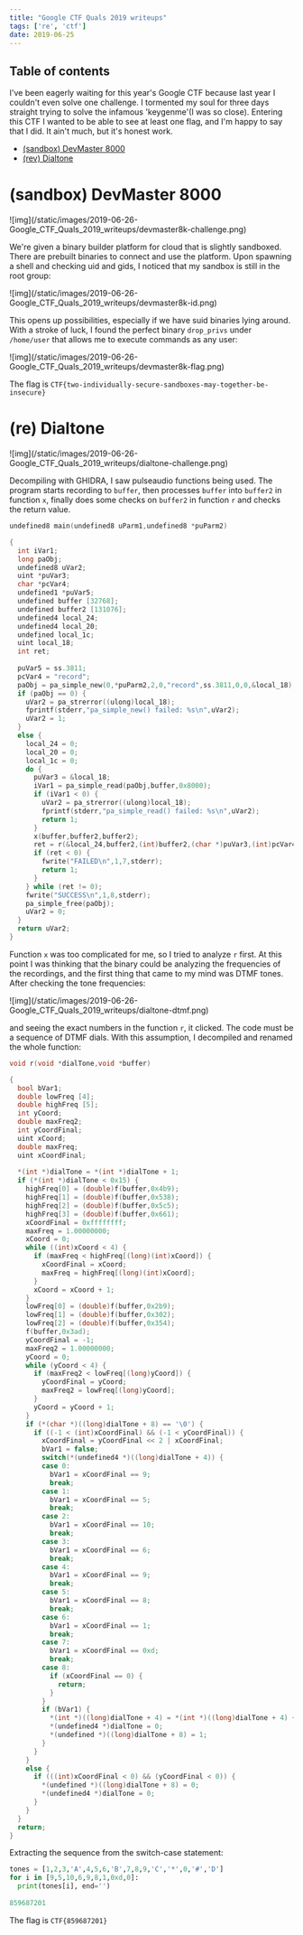 ```yaml
---
title: "Google CTF Quals 2019 writeups"
tags: ['re', 'ctf']
date: 2019-06-25
---
```


## Table of contents

<TOCInline toc={props.toc} exclude="Overview" toHeading={2} />

I've been eagerly waiting for this year's Google CTF because last year I couldn't even solve one challenge. I tormented my soul for three days straight trying to solve the infamous 'keygenme'(I was so close). Entering this CTF I wanted to be able to see at least one flag, and I'm happy to say that I did. It ain't much, but it's honest work.

- [(sandbox) DevMaster 8000](#sandbox-devmaster-8000)
- [(rev) Dialtone](#rev-dialtone)

# (sandbox) DevMaster 8000

<div>
![img](/static/images/2019-06-26-Google_CTF_Quals_2019_writeups/devmaster8k-challenge.png)
</div>

We're given a binary builder platform for cloud that is slightly sandboxed. There are prebuilt binaries to connect and use the platform. Upon spawning a shell and checking uid and gids, I noticed that my sandbox is still in the root group:

<div>
![img](/static/images/2019-06-26-Google_CTF_Quals_2019_writeups/devmaster8k-id.png)
</div>

This opens up possibilities, especially if we have suid binaries lying around. With a stroke of luck, I found the perfect binary `drop_privs` under `/home/user` that allows me to execute commands as any user:

<div>
![img](/static/images/2019-06-26-Google_CTF_Quals_2019_writeups/devmaster8k-flag.png)
</div>

The flag is `CTF{two-individually-secure-sandboxes-may-together-be-insecure}`

# (re) Dialtone

<div>
![img](/static/images/2019-06-26-Google_CTF_Quals_2019_writeups/dialtone-challenge.png)
</div>

Decompiling with GHIDRA, I saw pulseaudio functions being used. The program starts recording to `buffer`, then processes `buffer` into `buffer2` in function `x`, finally does some checks on `buffer2` in function `r` and checks the return value.

```c
undefined8 main(undefined8 uParm1,undefined8 *puParm2)

{
  int iVar1;
  long paObj;
  undefined8 uVar2;
  uint *puVar3;
  char *pcVar4;
  undefined1 *puVar5;
  undefined buffer [32768];
  undefined buffer2 [131076];
  undefined4 local_24;
  undefined4 local_20;
  undefined local_1c;
  uint local_18;
  int ret;
  
  puVar5 = ss.3811;
  pcVar4 = "record";
  paObj = pa_simple_new(0,*puParm2,2,0,"record",ss.3811,0,0,&local_18);
  if (paObj == 0) {
    uVar2 = pa_strerror((ulong)local_18);
    fprintf(stderr,"pa_simple_new() failed: %s\n",uVar2);
    uVar2 = 1;
  }
  else {
    local_24 = 0;
    local_20 = 0;
    local_1c = 0;
    do {
      puVar3 = &local_18;
      iVar1 = pa_simple_read(paObj,buffer,0x8000);
      if (iVar1 < 0) {
        uVar2 = pa_strerror((ulong)local_18);
        fprintf(stderr,"pa_simple_read() failed: %s\n",uVar2);
        return 1;
      }
      x(buffer,buffer2,buffer2);
      ret = r(&local_24,buffer2,(int)buffer2,(char *)puVar3,(int)pcVar4,(int)puVar5);
      if (ret < 0) {
        fwrite("FAILED\n",1,7,stderr);
        return 1;
      }
    } while (ret != 0);
    fwrite("SUCCESS\n",1,8,stderr);
    pa_simple_free(paObj);
    uVar2 = 0;
  }
  return uVar2;
}
```

Function `x` was too complicated for me, so I tried to analyze `r` first. At this point I was thinking that the binary could be analyzing the frequencies of the recordings, and the first thing that came to my mind was DTMF tones. After checking the tone frequencies:

<div>
![img](/static/images/2019-06-26-Google_CTF_Quals_2019_writeups/dialtone-dtmf.png)
</div>

and seeing the exact numbers in the function `r`, it clicked. The code must be a sequence of DTMF dials. With this assumption, I decompiled and renamed the whole function:

```c
void r(void *dialTone,void *buffer)

{
  bool bVar1;
  double lowFreq [4];
  double highFreq [5];
  int yCoord;
  double maxFreq2;
  int yCoordFinal;
  uint xCoord;
  double maxFreq;
  uint xCoordFinal;
  
  *(int *)dialTone = *(int *)dialTone + 1;
  if (*(int *)dialTone < 0x15) {
    highFreq[0] = (double)f(buffer,0x4b9);
    highFreq[1] = (double)f(buffer,0x538);
    highFreq[2] = (double)f(buffer,0x5c5);
    highFreq[3] = (double)f(buffer,0x661);
    xCoordFinal = 0xffffffff;
    maxFreq = 1.00000000;
    xCoord = 0;
    while ((int)xCoord < 4) {
      if (maxFreq < highFreq[(long)(int)xCoord]) {
        xCoordFinal = xCoord;
        maxFreq = highFreq[(long)(int)xCoord];
      }
      xCoord = xCoord + 1;
    }
    lowFreq[0] = (double)f(buffer,0x2b9);
    lowFreq[1] = (double)f(buffer,0x302);
    lowFreq[2] = (double)f(buffer,0x354);
    f(buffer,0x3ad);
    yCoordFinal = -1;
    maxFreq2 = 1.00000000;
    yCoord = 0;
    while (yCoord < 4) {
      if (maxFreq2 < lowFreq[(long)yCoord]) {
        yCoordFinal = yCoord;
        maxFreq2 = lowFreq[(long)yCoord];
      }
      yCoord = yCoord + 1;
    }
    if (*(char *)((long)dialTone + 8) == '\0') {
      if ((-1 < (int)xCoordFinal) && (-1 < yCoordFinal)) {
        xCoordFinal = yCoordFinal << 2 | xCoordFinal;
        bVar1 = false;
        switch(*(undefined4 *)((long)dialTone + 4)) {
        case 0:
          bVar1 = xCoordFinal == 9;
          break;
        case 1:
          bVar1 = xCoordFinal == 5;
          break;
        case 2:
          bVar1 = xCoordFinal == 10;
          break;
        case 3:
          bVar1 = xCoordFinal == 6;
          break;
        case 4:
          bVar1 = xCoordFinal == 9;
          break;
        case 5:
          bVar1 = xCoordFinal == 8;
          break;
        case 6:
          bVar1 = xCoordFinal == 1;
          break;
        case 7:
          bVar1 = xCoordFinal == 0xd;
          break;
        case 8:
          if (xCoordFinal == 0) {
            return;
          }
        }
        if (bVar1) {
          *(int *)((long)dialTone + 4) = *(int *)((long)dialTone + 4) + 1;
          *(undefined4 *)dialTone = 0;
          *(undefined *)((long)dialTone + 8) = 1;
        }
      }
    }
    else {
      if (((int)xCoordFinal < 0) && (yCoordFinal < 0)) {
        *(undefined *)((long)dialTone + 8) = 0;
        *(undefined4 *)dialTone = 0;
      }
    }
  }
  return;
}
```

Extracting the sequence from the switch-case statement:

```python
tones = [1,2,3,'A',4,5,6,'B',7,8,9,'C','*',0,'#','D']
for i in [9,5,10,6,9,8,1,0xd,0]:
  print(tones[i], end='')
 
859687201
```

The flag is `CTF{859687201}`